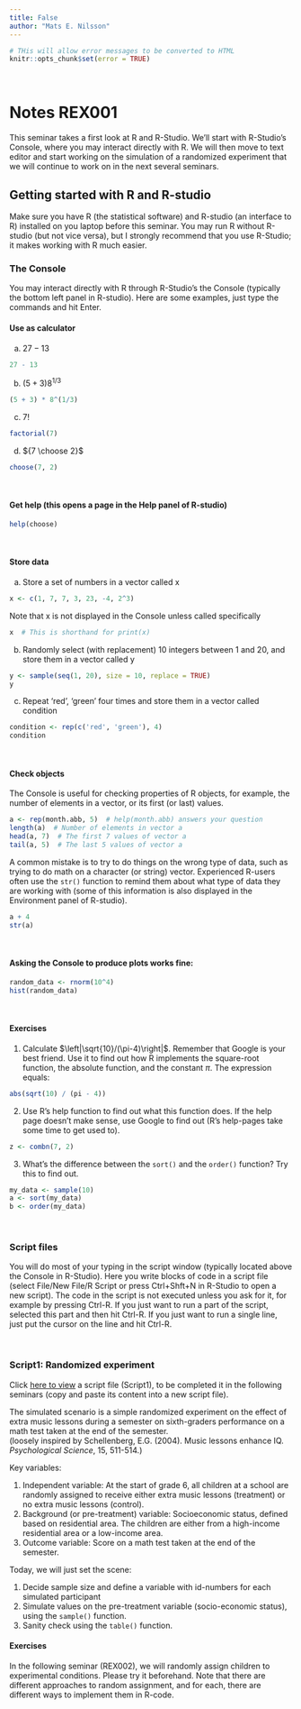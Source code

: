 ```yaml
---
title: False
author: "Mats E. Nilsson"
---
```


```r
# THis will allow error messages to be converted to HTML
knitr::opts_chunk$set(error = TRUE)
```
\  
\


# Notes REX001
This seminar takes a first look at R and R-Studio. We'll
start with R-Studio's Console, where you may interact directly with R. We will then
move to text editor and start working on the simulation of a randomized experiment 
that we will continue to work on in the next several seminars. 

## Getting started with R and R-studio
Make sure you have R (the statistical software) and R-studio (an interface
to R) installed on you laptop before this seminar. You may run R without R-studio
(but not vice versa), but I strongly recommend that you use R-Studio; it makes 
working with R much easier.

### The Console
You may interact directly with R through R-Studio's the Console (typically the 
bottom left panel in R-studio). Here are some examples, just type the commands 
and hit Enter.

#### Use as calculator
a. $27 - 13$
```r
27 - 13
```

b. $(5+3)8^{1/3}$ 
```r
(5 + 3) * 8^(1/3)
```

c. $7!$ 
```r
factorial(7)
```

d. ${7 \choose 2}$
```r
choose(7, 2)
```

\  

#### Get help (this opens a page in the Help panel of R-studio) 
```r
help(choose)
```

\  

#### Store data
a. Store a set of numbers in a vector called x
```r
x <- c(1, 7, 7, 3, 23, -4, 2^3)
```

Note that x is not displayed in the Console unless called specifically
```r
x  # This is shorthand for print(x)
```

b. Randomly select (with replacement) 10 integers 
between 1 and 20, and store them in a vector called y
```r
y <- sample(seq(1, 20), size = 10, replace = TRUE)
y
```

c. Repeat 'red', 'green' four times and store them in a vector called condition
```r
condition <- rep(c('red', 'green'), 4)
condition
``` 

\  

#### Check objects
The Console is useful for checking properties of R objects, for example, the 
number of elements in a vector, or its first (or last) values.
```r
a <- rep(month.abb, 5)  # help(month.abb) answers your question
length(a)  # Number of elements in vector a
head(a, 7)  # The first 7 values of vector a
tail(a, 5)  # The last 5 values of vector a
```

A common mistake is to try to do things on the wrong type of data, such as
trying to do math on a character (or string) vector.
Experienced R-users often use the `str()` function to remind them about what
type of data they are working with (some of this information is also displayed in
the Environment panel of R-studio). 
```r
a + 4
str(a)
```


\  

#### Asking the Console to produce plots works fine:
```r
random_data <- rnorm(10^4)
hist(random_data)
```

\  

#### Exercises 
1. Calculate $\left|\sqrt{10}/(\pi-4)\right|$. Remember that 
Google is your best friend. Use it to find out how R implements the 
square-root function, the absolute function, and the constant $\pi$.
The expression equals:
```r
abs(sqrt(10) / (pi - 4))
```
2. Use R's help function to find out what this function does. If the help 
page doesn't make sense, use Google to find out (R's help-pages take some
time to get used to).
```r
z <- combn(7, 2)
```
3. What's the difference between the `sort()` and the `order()` function?
Try this to find out.
```r
my_data <- sample(10)
a <- sort(my_data)
b <- order(my_data)
```

\  

### Script files
You will do most of your typing in the script window (typically located above
the Console in R-Studio). Here you write blocks of code in a script file
(select File/New File/R Script or press Ctrl+Shft+N in  R-Studio to open a new 
script). The code in the script is not executed unless you ask for it, 
for example by pressing Ctrl-R. If you just want to run a part of the script, 
selected this part and then hit Ctrl-R. If you just want to run a single line, 
just put the cursor on the line and hit Ctrl-R. 

\  

### Script1: Randomized experiment
Click
<a href="script1_0.R" target="_blank">here to view</a>
a script file (Script1), to be completed it in the following seminars (copy and
paste its content into a new script file).  

The simulated scenario is a simple randomized experiment on the effect of extra 
music lessons during a semester on sixth-graders performance on a math test taken
at the end of the semester.  
(loosely inspired by Schellenberg, E.G. (2004). Music lessons enhance IQ. 
*Psychological Science*, 15, 511-514.) 

Key variables:

1. Independent variable: At the start of grade 6, all children at a school
are randomly assigned to receive either extra music lessons (treatment) or no extra
music lessons (control).    
2. Background (or pre-treatment) variable: Socioeconomic status, defined based 
on residential area. The children are either from a high-income residential area
or a low-income area. 
3. Outcome variable: Score on a math test taken at the end of the semester.

Today, we will just set the scene:

1. Decide sample size and define a variable with id-numbers for each 
simulated participant
2. Simulate values on the pre-treatment variable (socio-economic status), using
the `sample()` function.
3. Sanity check using the `table()` function.

#### Exercises
In the following seminar (REX002), we will randomly assign children to experimental
conditions. Please try it beforehand. Note that there are different
approaches to random assignment, and for each, there are different ways to 
implement them in R-code.


\  
\  



